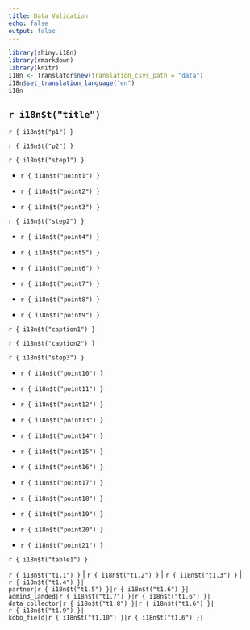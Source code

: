 ```yaml
---
title: Data Validation
echo: false
output: false
---
```


```r
library(shiny.i18n)
library(rmarkdown)
library(knitr)
i18n <- Translator$new(translation_csvs_path = "data")
i18n$set_translation_language("en")
i18n


```

## `r i18n$t("title")`

`r { i18n$t("p1") }`

`r { i18n$t("p2") }`

`r { i18n$t("step1") }`

-   `r { i18n$t("point1") }`

-   `r { i18n$t("point2") }`

-   `r { i18n$t("point3") }`

`r { i18n$t("step2") }`

-   `r { i18n$t("point4") }`

-   `r { i18n$t("point5") }`

-   `r { i18n$t("point6") }`

-   `r { i18n$t("point7") }`

-   `r { i18n$t("point8") }`

-   `r { i18n$t("point9") }`

`r { i18n$t("caption1") }`

`r { i18n$t("caption2") }`

`r { i18n$t("step3") }`

-   `r { i18n$t("point10") }`

-   `r { i18n$t("point11") }`

-   `r { i18n$t("point12") }`

-   `r { i18n$t("point13") }`

-   `r { i18n$t("point14") }`

-   `r { i18n$t("point15") }`

-   `r { i18n$t("point16") }`

-   `r { i18n$t("point17") }`

-   `r { i18n$t("point18") }`

-   `r { i18n$t("point19") }`

-   `r { i18n$t("point20") }`

-   `r { i18n$t("point21") }`

`r { i18n$t("table1") }`

| `r { i18n$t("t1.1") }` \| `r { i18n$t("t1.2") }` \| `r { i18n$t("t1.3") }` \|
| `r { i18n$t("t1.4") }|`
| `partner|r { i18n$t("t1.5") }|r { i18n$t("t1.6") }|`
| `admin3_landed|r { i18n$t("t1.7") }|r { i18n$t("t1.6") }|`
| `data_collector|r { i18n$t("t1.8") }|r { i18n$t("t1.6") }|`
| `r { i18n$t("t1.9") }|`
| `kobo_field|r { i18n$t("t1.10") }|r { i18n$t("t1.6") }|`
